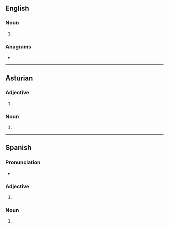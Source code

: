 ==English==

===Noun===
{{head|en|noun form}}

# {{plural of|en|derecho}}

===Anagrams===
* {{anagrams|en|a=cdeehors|Doescher|chordees|coshered|heredocs}}

----

==Asturian==

===Adjective===
{{head|ast|adjective form}}

# {{masculine plural of|ast|derechu}}

===Noun===
{{head|ast|noun form}}

# {{plural of|ast|derechu}}

----

==Spanish==

===Pronunciation===
* {{es-IPA}}

===Adjective===
{{head|es|adjective form}}

# {{adj form of|es|derecho||m|p}}

===Noun===
{{head|es|noun plural form|g=m-p}}

# {{inflection of|es|derecho||p}}